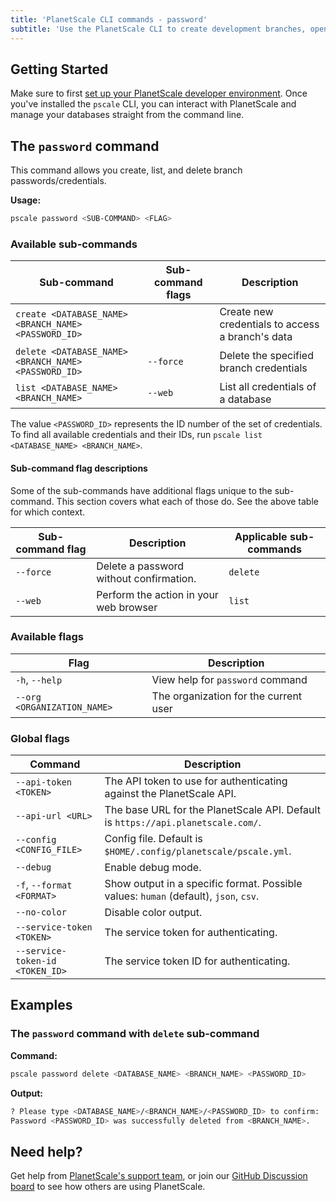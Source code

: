 ```yaml
---
title: 'PlanetScale CLI commands - password'
subtitle: 'Use the PlanetScale CLI to create development branches, open deploy requests, and make non-blocking schema changes directly from your terminal.'
---
```


## Getting Started

Make sure to first [set up your PlanetScale developer environment](/concepts/planetscale-environment-setup). Once you've installed the `pscale` CLI, you can interact with PlanetScale and manage your databases straight from the command line.

## The `password` command

This command allows you create, list, and delete branch passwords/credentials.

**Usage:**

```bash
pscale password <SUB-COMMAND> <FLAG>
```

### Available sub-commands

| **Sub-command** | **Sub-command flags** | **Description**        |
| -------- | -------- | --------------------------------------- |
| `create <DATABASE_NAME> <BRANCH_NAME> <PASSWORD_ID>` |  | Create new credentials to access a branch's data |
| `delete <DATABASE_NAME> <BRANCH_NAME> <PASSWORD_ID>` | `--force` | Delete the specified branch credentials |
| `list <DATABASE_NAME> <BRANCH_NAME>` | `--web` | List all credentials of a database |

The value `<PASSWORD_ID>` represents the ID number of the set of credentials. To find all available credentials and their IDs, run `pscale list <DATABASE_NAME> <BRANCH_NAME>`.

#### Sub-command flag descriptions

Some of the sub-commands have additional flags unique to the sub-command. This section covers what each of those do. See the above table for which context.

| **Sub-command flag** | **Description** | **Applicable sub-commands**
| -------- | -------- | --------------------------------------- |
| `--force` | Delete a password without confirmation. | `delete` |
| `--web` | Perform the action in your web browser | `list` |

### Available flags

| **Flag** | **Description**        |
| -------- | --------------------------------------- |
| `-h`, `--help` | View help for `password` command |
| `--org <ORGANIZATION_NAME>` | The organization for the current user |

### Global flags

| **Command** | **Description**        |
| -------- | --------------------------------------- |
| `--api-token <TOKEN>` | The API token to use for authenticating against the PlanetScale API. |
| `--api-url <URL>` | The base URL for the PlanetScale API. Default is `https://api.planetscale.com/`. |
| `--config <CONFIG_FILE>` | Config file. Default is `$HOME/.config/planetscale/pscale.yml`. |
| `--debug` | Enable debug mode. |
| `-f`, `--format <FORMAT>` | Show output in a specific format. Possible values: `human` (default), `json`, `csv`. |
| `--no-color` | Disable color output. |
| `--service-token <TOKEN>` | The service token for authenticating. |
| `--service-token-id <TOKEN_ID>` | The service token ID for authenticating. |

## Examples

### The `password` command with `delete` sub-command

**Command:**

```bash
pscale password delete <DATABASE_NAME> <BRANCH_NAME> <PASSWORD_ID>
```

**Output:**

```bash
? Please type <DATABASE_NAME>/<BRANCH_NAME>/<PASSWORD_ID> to confirm: 
Password <PASSWORD_ID> was successfully deleted from <BRANCH_NAME>.
```

## Need help?

Get help from [PlanetScale's support team](https://www.planetscale.com/support), or join our [GitHub Discussion board](https://github.com/planetscale/beta/discussions) to see how others are using PlanetScale.
